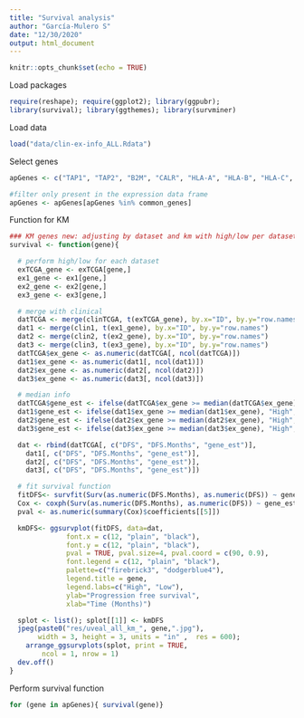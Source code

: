 ```yaml
---
title: "Survival analysis"
author: "García-Mulero S"
date: "12/30/2020"
output: html_document
---
```


```r
knitr::opts_chunk$set(echo = TRUE)
```

Load packages
```r
require(reshape); require(ggplot2); library(ggpubr);  
library(survival); library(ggthemes); library(survminer)
```

Load data
```r
load("data/clin-ex-info_ALL.Rdata")
```

Select genes
```r
apGenes <- c("TAP1", "TAP2", "B2M", "CALR", "HLA-A", "HLA-B", "HLA-C",  "HLA-E", "HLA-F", "HLA-G")

#filter only present in the expression data frame
apGenes <- apGenes[apGenes %in% common_genes]
```

Function for KM
```r
### KM genes new: adjusting by dataset and km with high/low per dataset
survival <- function(gene){

  # perform high/low for each dataset
  exTCGA_gene <- exTCGA[gene,]
  ex1_gene <- ex1[gene,]
  ex2_gene <- ex2[gene,]
  ex3_gene <- ex3[gene,]

  # merge with clinical
  datTCGA <- merge(clinTCGA, t(exTCGA_gene), by.x="ID", by.y="row.names")
  dat1 <- merge(clin1, t(ex1_gene), by.x="ID", by.y="row.names")
  dat2 <- merge(clin2, t(ex2_gene), by.x="ID", by.y="row.names")
  dat3 <- merge(clin3, t(ex3_gene), by.x="ID", by.y="row.names")
  datTCGA$ex_gene <- as.numeric(datTCGA[, ncol(datTCGA)])
  dat1$ex_gene <- as.numeric(dat1[, ncol(dat1)])
  dat2$ex_gene <- as.numeric(dat2[, ncol(dat2)])
  dat3$ex_gene <- as.numeric(dat3[, ncol(dat3)])

  # median info
  datTCGA$gene_est <- ifelse(datTCGA$ex_gene >= median(datTCGA$ex_gene), "High", "Low")
  dat1$gene_est <- ifelse(dat1$ex_gene >= median(dat1$ex_gene), "High", "Low")
  dat2$gene_est <- ifelse(dat2$ex_gene >= median(dat2$ex_gene), "High", "Low")
  dat3$gene_est <- ifelse(dat3$ex_gene >= median(dat3$ex_gene), "High", "Low")

  dat <- rbind(datTCGA[, c("DFS", "DFS.Months", "gene_est")],
  	dat1[, c("DFS", "DFS.Months", "gene_est")],
    dat2[, c("DFS", "DFS.Months", "gene_est")],
    dat3[, c("DFS", "DFS.Months", "gene_est")])

  # fit survival function
  fitDFS<- survfit(Surv(as.numeric(DFS.Months), as.numeric(DFS)) ~ gene_est, data=dat) # for OS
  Cox <- coxph(Surv(as.numeric(DFS.Months), as.numeric(DFS)) ~ gene_est, data=dat)
  pval <- as.numeric(summary(Cox)$coefficients[[5]])

  kmDFS<- ggsurvplot(fitDFS, data=dat, 
              font.x = c(12, "plain", "black"),
              font.y = c(12, "plain", "black"),
              pval = TRUE, pval.size=4, pval.coord = c(90, 0.9),
              font.legend = c(12, "plain", "black"),       
              palette=c("firebrick3", "dodgerblue4"), 
              legend.title = gene,
              legend.labs=c("High", "Low"),
              ylab="Progression free survival",
              xlab="Time (Months)")

  splot <- list(); splot[[1]] <- kmDFS
  jpeg(paste0("res/uveal_all_km_", gene,".jpg"), 
       width = 3, height = 3, units = "in" ,  res = 600);
    arrange_ggsurvplots(splot, print = TRUE,
  		ncol = 1, nrow = 1)	
  dev.off()
}
```

Perform survival function
```r
for (gene in apGenes){ survival(gene)}
```

